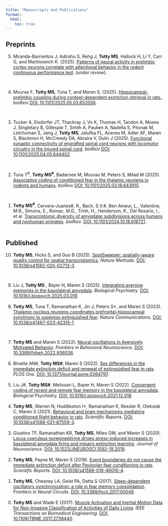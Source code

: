 ```yaml
---
title: "Manuscripts and Publications"
format:
  html:
    toc: true
---
```



## Preprints

<ol reversed>
    
  <li>Miranda-Barrientos J, Adirahu S, Rehg J, **Totty MS**, Hallock H, Li Y, Carr G, and Martinowich K. (2025). <ins>Patterns of neural activity in prelimbic cortex neurons correlate with attentional behavior in the rodent continuous performance test</ins>. (_under review_).</li><br>
      
  <li>Mourao F, **Totty MS**, Tuna T, and Maren S. (2025). <ins>Hippocampal-prelimbic coupling during context-dependent exintction retrieval in rats.</ins>. _bioRxiv_ [DOI: 10.1101/2025.05.03.652056](https://www.biorxiv.org/content/10.1101/2025.05.03.652056v1.abstract).</li><br>

  <li>Tucker A, Eisdorfer JT,  Thackray J, Vo K, Thomas H, Tandon A, Moses J, Singletary B, Gillespie T, Smith A, Pauken A, Nadella S, Pitonak M, Letchuman S, Jang J,  **Totty MS**,  Jalufka FL,  Aceves M,  Adler AF,  Maren S,  Blackmon H,  McCreedy DA,  Abraira V,  Dulin J (2025). <ins>Functional synaptic connectivity of engrafted spinal cord neurons with locomotor circuitry in the injured spinal cord</ins>. _bioRxiv_ [DOI: 10.1101/2025.04.05.644402](https://www.biorxiv.org/content/10.1101/2025.04.05.644402v1).</li><br>

  <li>Tuna T^#^, **Totty MS^#^**, Badarnee M, Mourao M, Peters S, Milad M (2025). <ins>Associative coding of conditioned fear in the thalamic reuniens in rodents and humans</ins>. _bioRxiv_ [DOI: 10.1101/2025.03.18.643915](https://www.biorxiv.org/content/10.1101/2025.03.18.643915v1.abstract).</li><br>

  <li>**Totty MS^#^**,  Cervera-Juanes#, R., Bach, S.V.#, Ben Ameur, L., Valentine, M.R., Simons, E., Romac, M.D., Trinh, H., Henderson, K., Del Rosario, I., et al. <ins>Transcriptomic diversity of amygdalar subdivisions across humans and nonhuman primates</ins>. _bioRxiv._ [DOI: 10.1101/2024.10.18.618721](https://www.biorxiv.org/content/10.1101/2024.10.18.618721v1).</li><br>
</ol>




## Published

<ol reversed start="10">

  <li>**Totty MS**, Hicks S, and Guo B (2025). <ins>SpotSweeper: spatially-aware quality control for spatial transcriptomics</ins>. _Nature Methods._ [DOI: 10.1038/s41592-025-02713-3](https://www.nature.com/articles/s41592-025-02713-3).</li><br>

  <li>Liu J, **Totty MS** , Bayer H, Maren S (2025). <ins>Integrating aversive memories in the basolateral amygdala</ins>. _Biological Psychiatry._ [DOI: 10.1016/j.biopsych.2025.03.019](https://www.sciencedirect.com/science/article/pii/S0006322325011072).</li><br>
  <li>**Totty MS**, Tuna T, Ramanathan K, Jin J, Peters S*, and Maren S (2023). <ins>Thalamic nucleus reuniens coordinates prefrontal-hippocampal synchrony to suppress extinguished fear</ins>. _Nature Communications._ [DOI: 10.1038/s41467-023-42315-1](https://www.nature.com/articles/s41467-023-42315-1).</li><br>

  <li>**Totty MS** and Maren S (2022). <ins>Neural oscillations in Aversively Motivated Behavior</ins>. _Frontiers in Behavioral Neuroscience._ [DOI: 10.3389/fnbeh.2022.936036](https://www.frontiersin.org/journals/behavioral-neuroscience/articles/10.3389/fnbeh.2022.936036/full).</li><br>
  <li>Binette AN#, **Totty MS#**, Maren S (2022). <ins>Sex differences in the immediate extinction deficit and renewal of extinguished fear in rats</ins>. _PLOS One._ [DOI: 10.1371/journal.pone.0264797](https://journals.plos.org/plosone/article?id=10.1371/journal.pone.0264797).</li><br>
  <li>Liu J#, **Totty MS#**, Melissari L, Bayer H, Maren S (2022). <ins>Convergent coding of recent and remote fear memory in the basolateral amygdala</ins>. _Biological Psychiatry._ [DOI: 10.1016/j.biopsych.2021.12.018](https://www.biologicalpsychiatryjournal.com/article/S0006-3223(22)00023-3/fulltext).</li><br>
  <li>**Totty MS**, Warren N, Huddleston I*, Ramanathan K, Ressler R, Oleksiak C, Maren S (2021). <ins>Behavioral and brain mechanisms mediating conditioned flight behavior in rats</ins>. _Scientific Reports._ [DOI: 10.1038/s41598-021-87559-3](https://www.nature.com/articles/s41598-021-87559-3).</li><br>
  <li>Giustino TF, Ramanathan KR, **Totty MS**, Miles OM, and Maren S (2020). <ins>Locus coeruleus norepinephrine drives stress-induced increases in basolateral amygdala firing and impairs extinction learning</ins>. _Journal of Neuroscience._ [DOI: 10.1523/JNEUROSCI.1092-19.2019](https://www.jneurosci.org/content/40/4/907).</li><br>
  <li>**Totty MS**, Payne M, Maren S (2019). <ins>Event boundaries do not cause the immediate extinction deficit after Pavlovian fear conditioning in rats</ins>. _Scientific Reports._ [DOI: 10.1038/s41598-019-46010-4](https://www.nature.com/articles/s41598-019-46010-4).</li><br>
  <li>**Totty MS**, Chesney LA, Geist PA, Datta S (2017). <ins>Sleep-dependent oscillatory synchronization: a role in fear memory consolidation</ins>. _Frontiers in Neural Circuits._ [DOI: 10.3389/fncir.2017.00049](https://www.frontiersin.org/journals/neural-circuits/articles/10.3389/fncir.2017.00049/full).</li><br>
  <li>**Totty MS** and Wade E (2017). <ins>Muscle Activation and Inertial Motion Data for Non-Invasive Classification of Activities of Daily Living</ins>. _IEEE Transactions on Biomedical Engineering._ [DOI: 10.1109/TBME.2017.2738440](https://ieeexplore.ieee.org/abstract/document/8007300/).</li><br>

</ol>

